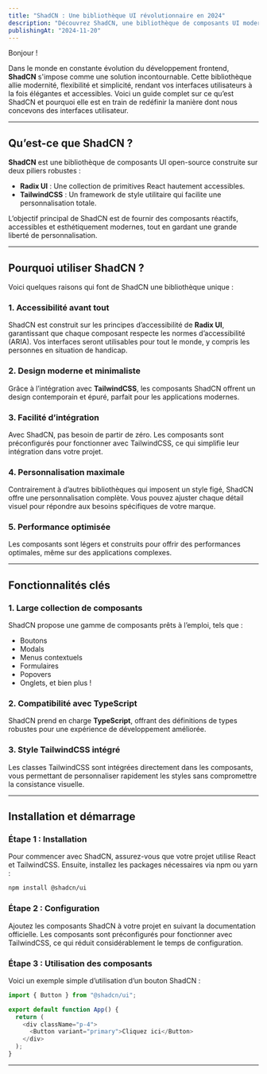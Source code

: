 ```yaml
---
title: "ShadCN : Une bibliothèque UI révolutionnaire en 2024"
description: "Découvrez ShadCN, une bibliothèque de composants UI moderne et flexible pour des projets frontend exceptionnels."
publishingAt: "2024-11-20"
---
```


Bonjour !

Dans le monde en constante évolution du développement frontend, **ShadCN** s'impose comme une solution incontournable. Cette bibliothèque allie modernité, flexibilité et simplicité, rendant vos interfaces utilisateurs à la fois élégantes et accessibles. Voici un guide complet sur ce qu’est ShadCN et pourquoi elle est en train de redéfinir la manière dont nous concevons des interfaces utilisateur.

---

## Qu’est-ce que ShadCN ?

**ShadCN** est une bibliothèque de composants UI open-source construite sur deux piliers robustes :
- **Radix UI** : Une collection de primitives React hautement accessibles.
- **TailwindCSS** : Un framework de style utilitaire qui facilite une personnalisation totale.

L’objectif principal de ShadCN est de fournir des composants réactifs, accessibles et esthétiquement modernes, tout en gardant une grande liberté de personnalisation.

---

## Pourquoi utiliser ShadCN ?

Voici quelques raisons qui font de ShadCN une bibliothèque unique :

### 1. **Accessibilité avant tout**
ShadCN est construit sur les principes d’accessibilité de **Radix UI**, garantissant que chaque composant respecte les normes d’accessibilité (ARIA). Vos interfaces seront utilisables pour tout le monde, y compris les personnes en situation de handicap.

### 2. **Design moderne et minimaliste**
Grâce à l’intégration avec **TailwindCSS**, les composants ShadCN offrent un design contemporain et épuré, parfait pour les applications modernes.

### 3. **Facilité d’intégration**
Avec ShadCN, pas besoin de partir de zéro. Les composants sont préconfigurés pour fonctionner avec TailwindCSS, ce qui simplifie leur intégration dans votre projet.

### 4. **Personnalisation maximale**
Contrairement à d’autres bibliothèques qui imposent un style figé, ShadCN offre une personnalisation complète. Vous pouvez ajuster chaque détail visuel pour répondre aux besoins spécifiques de votre marque.

### 5. **Performance optimisée**
Les composants sont légers et construits pour offrir des performances optimales, même sur des applications complexes.

---

## Fonctionnalités clés

### **1. Large collection de composants**
ShadCN propose une gamme de composants prêts à l’emploi, tels que :
- Boutons
- Modals
- Menus contextuels
- Formulaires
- Popovers
- Onglets, et bien plus !

### **2. Compatibilité avec TypeScript**
ShadCN prend en charge **TypeScript**, offrant des définitions de types robustes pour une expérience de développement améliorée.

### **3. Style TailwindCSS intégré**
Les classes TailwindCSS sont intégrées directement dans les composants, vous permettant de personnaliser rapidement les styles sans compromettre la consistance visuelle.

---

## Installation et démarrage

### **Étape 1 : Installation**
Pour commencer avec ShadCN, assurez-vous que votre projet utilise React et TailwindCSS. Ensuite, installez les packages nécessaires via npm ou yarn :

```bash
npm install @shadcn/ui
```
### **Étape 2 : Configuration**
Ajoutez les composants ShadCN à votre projet en suivant la documentation officielle. Les composants sont préconfigurés pour fonctionner avec TailwindCSS, ce qui réduit considérablement le temps de configuration.

### **Étape 3 : Utilisation des composants**
Voici un exemple simple d’utilisation d’un bouton ShadCN :

```TypeScript
import { Button } from "@shadcn/ui";

export default function App() {
  return (
    <div className="p-4">
      <Button variant="primary">Cliquez ici</Button>
    </div>
  );
}
```
---

